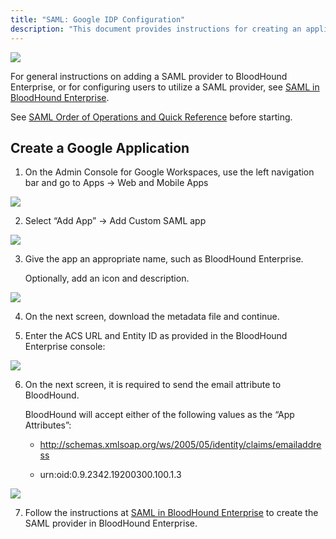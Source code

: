 ---
title: "SAML: Google IDP Configuration"
description: "This document provides instructions for creating an application within Google for compatibility with BloodHound Enterprise."
---

<img noZoom src="/assets/enterprise-AND-community-edition-pill-tag.svg"/>

For general instructions on adding a SAML provider to BloodHound Enterprise, or for configuring users to utilize a SAML provider, see [SAML in BloodHound Enterprise](/manage-bloodhound/auth/saml).

See [SAML Order of Operations and Quick Reference](/manage-bloodhound/auth/saml) before starting.

## Create a Google Application

1.  On the Admin Console for Google Workspaces, use the left navigation bar and go to Apps -> Web and Mobile Apps

<Frame>
  <img src="/assets/image-2-58.png"/>
</Frame>

2.  Select “Add App” -> Add Custom SAML app

<Frame>
  <img src="/assets/image-2-59.png"/>
</Frame>

3.  Give the app an appropriate name, such as BloodHound Enterprise.

    Optionally, add an icon and description.

<Frame>
  <img src="/assets/image-2-60.png"/>
</Frame>



4.  On the next screen, download the metadata file and continue.


5.  Enter the ACS URL and Entity ID as provided in the BloodHound Enterprise console:

<Frame>
  <img src="/assets/image-2-61.png"/>
</Frame>


6.  On the next screen, it is required to send the email attribute to BloodHound.

    BloodHound will accept either of the following values as the “App Attributes”:

    * http://schemas.xmlsoap.org/ws/2005/05/identity/claims/emailaddress

    * urn:oid:0.9.2342.19200300.100.1.3

<Frame>
  <img src="/assets/image-2-62.png"/>
</Frame>

7.  Follow the instructions at [SAML in BloodHound Enterprise](/manage-bloodhound/auth/saml) to create the SAML provider in BloodHound Enterprise.
